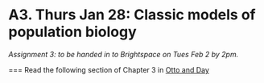 # A3. Thurs Jan 28: Classic models of population biology

*Assignment 3: to be handed in to Brightspace on Tues Feb 2 by 2pm.*

===
Read the following section of Chapter 3 in [Otto and Day](https://ebookcentral-proquest-com.qe2a-proxy.mun.ca/lib/mun/reader.action?docID=768551&ppg=66)
